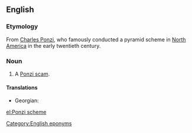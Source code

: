 ==English==
{{wikipedia|Ponzi scheme}}

===Etymology===
From [[w:Charles Ponzi|Charles Ponzi]], who famously conducted a pyramid scheme in [[North America]] in the early twentieth century.

===Noun===
{{en-noun}}

# A [[Ponzi scam]].
<!--Any pyramid scheme, or a particular kind? They are virtually synonymous it seems-->
<!--Is Ponzi capitalised? 98/ first 100 raw b.g.c. hits are for capitalized Ponzi.-->

====Translations====
{{trans-top|illicit money-making scheme}}
* Georgian: {{t|ka|პონცის სქემა}}
{{trans-mid}}
{{trans-bottom}}

[[Category:English eponyms]]

[[el:Ponzi scheme]]